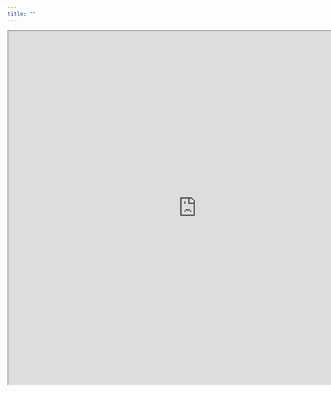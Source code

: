 ```yaml
---
title: ""
---
```


```{=html}
<iframe width="850" height="800" src="https://kirstanbrodie.github.io/files/BrodieCV.pdf" title="Kirstan Brodie's CV"></iframe>
```
